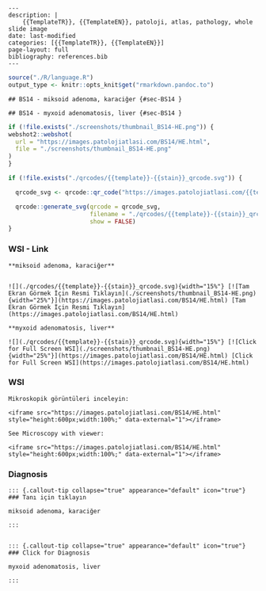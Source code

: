 

```comment
---
description: |
    {{TemplateTR}}, {{TemplateEN}}, patoloji, atlas, pathology, whole slide image
date: last-modified
categories: [{{TemplateTR}}, {{TemplateEN}}]
page-layout: full
bibliography: references.bib
---
```





```r
source("./R/language.R")
output_type <- knitr::opts_knit$get("rmarkdown.pandoc.to")
```


```asis
## BS14 - miksoid adenoma, karaciğer {#sec-BS14 }
```


```asis
## BS14 - myxoid adenomatosis, liver {#sec-BS14 }
```






```r
if (!file.exists("./screenshots/thumbnail_BS14-HE.png")) {
webshot2::webshot(
  url = "https://images.patolojiatlasi.com/BS14/HE.html",
  file = "./screenshots/thumbnail_BS14-HE.png"
)
}
```



```r
if (!file.exists("./qrcodes/{{template}}-{{stain}}_qrcode.svg")) {

  qrcode_svg <- qrcode::qr_code("https://images.patolojiatlasi.com/{{template}}/{{stain}}.html")

  qrcode::generate_svg(qrcode = qrcode_svg,
                       filename = "./qrcodes/{{template}}-{{stain}}_qrcode.svg",
                       show = FALSE)
}
```





::::: panel-tabset


### WSI - Link










:::: {.content-hidden when-format="pdf"}





::::





:::: {.content-visible when-format="pdf"}






::::


```asis

**miksoid adenoma, karaciğer**


![](./qrcodes/{{template}}-{{stain}}_qrcode.svg){width="15%"} [![Tam Ekran Görmek İçin Resmi Tıklayın](./screenshots/thumbnail_BS14-HE.png){width="25%"}](https://images.patolojiatlasi.com/BS14/HE.html) [Tam Ekran Görmek İçin Resmi Tıklayın](https://images.patolojiatlasi.com/BS14/HE.html)
```

```asis

**myxoid adenomatosis, liver**

![](./qrcodes/{{template}}-{{stain}}_qrcode.svg){width="15%"} [![Click for Full Screen WSI](./screenshots/thumbnail_BS14-HE.png){width="25%"}](https://images.patolojiatlasi.com/BS14/HE.html) [Click for Full Screen WSI](https://images.patolojiatlasi.com/BS14/HE.html)

```







:::: {.content-hidden when-format="pdf"}





::::





:::: {.content-visible when-format="pdf"}






::::



### WSI








```asis
Mikroskopik görüntüleri inceleyin:

<iframe src="https://images.patolojiatlasi.com/BS14/HE.html" style="height:600px;width:100%;" data-external="1"></iframe>

```





```asis

See Microscopy with viewer:

<iframe src="https://images.patolojiatlasi.com/BS14/HE.html" style="height:600px;width:100%;" data-external="1"></iframe>

```





### Diagnosis





:::: {.content-hidden when-format="pdf"}





::::





:::: {.content-visible when-format="pdf"}






::::


```asis


::: {.callout-tip collapse="true" appearance="default" icon="true"}
### Tanı için tıklayın

miksoid adenoma, karaciğer

:::


```


```asis


::: {.callout-tip collapse="true" appearance="default" icon="true"}
### Click for Diagnosis

myxoid adenomatosis, liver

:::

```









:::::











